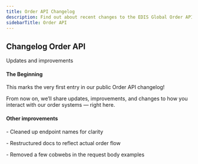 ```yaml
---
title: Order API Changelog
description: Find out about recent changes to the EDIS Global Order API. See what’s new in provisioning, billing logic, validation rules, and plan upgrade automation.
sidebarTitle: Order API
---
```


## Changelog Order API

Updates and improvements

<Update label="March 2025">

#### **The Beginning**



This marks the very first entry in our public Order API changelog!  

From now on, we’ll share updates, improvements, and changes to how you interact with our order systems — right here.



#### **Other improvements**  

\- Cleaned up endpoint names for clarity  

\- Restructured docs to reflect actual order flow  

\- Removed a few cobwebs in the request body examples  


</Update>

